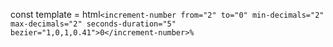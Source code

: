 const template = html`
    <increment-number from="2"
                      to="0"
                      min-decimals="2"
                      max-decimals="2"
                      seconds-duration="5"
                      bezier="1,0,1,0.41">0</increment-number>%
`

<ReactHtmlRender html={template}/>